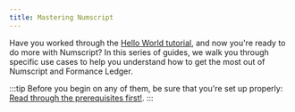 ```yaml
---
title: Mastering Numscript
---
```


Have you worked through the [Hello World tutorial](../get-started/hello-world), and now you're ready to do more with Numscript? In this series of guides, we walk you through specific use cases to help you understand how to get the most out of Numscript and Formance Ledger.

:::tip
Before you begin on any of them, be sure that you're set up properly: [Read through the prerequisites first!](/ledger/numscript/prerequisites).
:::

<DocCardList items={useCurrentSidebarCategory().items}/>
